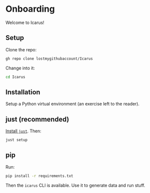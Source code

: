 # Onboarding

Welcome to Icarus!

## Setup

Clone the repo:

```bash
gh repo clone lostmygithubaccount/Icarus
```

Change into it:
    
```bash
cd Icarus
```

## Installation

Setup a Python virtual environment (an exercise left to the reader).

::: {.panel-tabset}

## just (recommended)

[Install `just`](https://github.com/casey/just). Then:

```bash
just setup
```

## pip

Run:

```bash
pip install -r requirements.txt
```

:::

Then the `icarus` CLI is available. Use it to generate data and run stuff.
